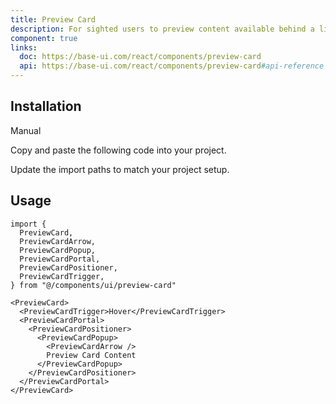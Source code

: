 ```yaml
---
title: Preview Card
description: For sighted users to preview content available behind a link.
component: true
links:
  doc: https://base-ui.com/react/components/preview-card
  api: https://base-ui.com/react/components/preview-card#api-reference
---
```


<ComponentPreview
  name="preview-card-demo"
  description="A preview card component"
/>

## Installation

<Tabs defaultValue="manual">

<TabsList>
  <TabsTrigger value="manual">Manual</TabsTrigger>
</TabsList>

<TabsContent value="manual">

<Steps>

<Step>Copy and paste the following code into your project.</Step>

<ComponentSource name="preview-card" />

<Step>Update the import paths to match your project setup.</Step>

</Steps>

</TabsContent>

</Tabs>

## Usage

```tsx
import {
  PreviewCard,
  PreviewCardArrow,
  PreviewCardPopup,
  PreviewCardPortal,
  PreviewCardPositioner,
  PreviewCardTrigger,
} from "@/components/ui/preview-card"
```

```tsx
<PreviewCard>
  <PreviewCardTrigger>Hover</PreviewCardTrigger>
  <PreviewCardPortal>
    <PreviewCardPositioner>
      <PreviewCardPopup>
        <PreviewCardArrow />
        Preview Card Content
      </PreviewCardPopup>
    </PreviewCardPositioner>
  </PreviewCardPortal>
</PreviewCard>
```
